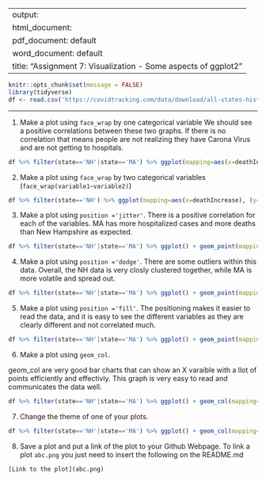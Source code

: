 
---
output: 
  html_document:
  pdf_document: default
  word_document: default
title: "Assignment 7: Visualization - Some aspects of ggplot2"
---


```r
knitr::opts_chunk$set(message = FALSE)
library(tidyverse)
df <- read.csv('https://covidtracking.com/data/download/all-states-history.csv')
```
-------

1. Make a plot using `face_wrap` by one categorical variable 
We should see a positive correlations between these two graphs. If there is no correlation that means people are not realizing they have Carona Virus and are not getting to hospitals.
```r
df %>% filter(state=='NH'|state=='MA') %>% ggplot(mapping=aes(x=deathIncrease, y=hospitalizedIncrease)) + geom_point()+ facet_wrap(~state)
```

2. Make a plot using `face_wrap` by two categorical variables (`face_wrap(variable1~variable2)`)

```r
df %>% filter(state=='NH') %>% ggplot(mapping=aes(x=deathIncrease), (y=hospitalizedIncrease)) + facet_wrap(state~death)
```

3. Make a plot using `position ='jitter'`.
There is a positive correlation for each of the variables. MA has more hospitalized cases and more deaths than New Hampshire as expected.
```r
df %>% filter(state=='NH'|state=='MA') %>% ggplot() + geom_point(mapping=aes(x=deathIncrease, y=hospitalizedIncrease, color=state), position='jitter')
```

4. Make a plot using `position ='dodge'`.
There are some outliers within this data. Overall, the NH data is very closly clustered together, while MA is more volatile and spread out.
```r
df %>% filter(state=='NH'|state=='MA') %>% ggplot() + geom_point(mapping=aes(x=deathIncrease, y=hospitalizedIncrease, color=state), position='dodge')
```

5. Make a plot using `position ='fill'`. 
The positioning makes it easier to read the data, and it is easy to see the different variables as they are clearly different and not correlated much.
```r
df %>% filter(state=='NH'|state=='MA') %>% ggplot() + geom_point(mapping=aes(x=deathIncrease, y=hospitalizedIncrease, color=state), position='fill')
```

6. Make a plot using `geom_col`.

geom_col are very good bar charts that can show an X varaible with a llot of points efficiently and effectivly. This graph is very easy to read and communicates the data well.
```r
df %>% filter(state=='NH'|state=='MA') %>% ggplot() + geom_col(mapping=aes(x=deathIncrease, y=hospitalizedIncrease, color=state))
```

7. Change the theme of one of your plots. 
```r
df %>% filter(state=='NH'|state=='MA') %>% ggplot() + geom_col(mapping=aes(x=deathIncrease, y=hospitalizedIncrease, color=state)) + theme_dark()
```

8. Save a plot and put a link of the plot to your Github Webpage.  To link a plot `abc.png` you just need to insert the following on the README.md

```r
[Link to the plot](abc.png)
```





